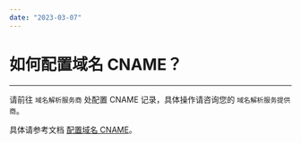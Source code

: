 ```yaml
---
date: "2023-03-07"
---
```

# 如何配置域名 CNAME？

- - -


请前往 `域名解析服务商` 处配置 CNAME 记录，具体操作请咨询您的 `域名解析服务提供商`。

具体请参考文档 [配置域名 CNAME](https://doc-zh.zego.im/article/12156)。